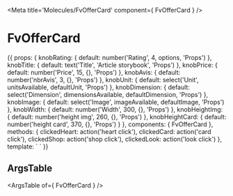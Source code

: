 
<Meta title='Molecules/FvOfferCard' component={ FvOfferCard } />

# FvOfferCard

<Canvas>
<Story name='Common' height='150px'>{{
  props: {
    knobRating: {
      default: number('Rating', 4, options, 'Props')
    },
    knobTitle: {
      default: text('Title', 'Article storybook', 'Props')
    },
    knobPrice: {
      default: number('Price', 15, {}, 'Props')
    },
    knobAvis: {
      default: number('nbrAvis', 3, {}, 'Props')
    },
    knobUnit: {
      default: select('Unit', unitsAvailable, defaultUnit, 'Props')
    },
    knobDimension: {
      default: select('Dimension', dimensionsAvailable, defaultDimension, 'Props')
    },
    knobImage: {
      default: select('Image', imageAvailable, defaultImage, 'Props')
    },
    knobWidth: {
      default: number('Width', 300, {}, 'Props')
    },
    knobHeightImg: {
      default: number('height img', 260, {}, 'Props')
    },
    knobHeightCard: {
      default: number('height card', 370, {}, 'Props')
    }
  },
  components: { FvOfferCard },
  methods: {
    clickedHeart: action('heart click'),
    clickedCard: action('card click'),
    clickedShop: action('shop click'),
    clickedLook: action('look click')
  },
  template: `<FvOfferCard
    :rating="knobRating"
    :article="knobTitle"
    :price="knobPrice"
    :nbrAvis="knobAvis"
    :unit="knobUnit"
    :dimension="knobDimension"
    :img="knobImage"
    :width="knobWidth"
    :heightImg="knobHeightImg"
    :height="knobHeightCard"
    @offerCard:heartClicked="clickedHeart"
    @offerCard:lookClicked="clickedLook"
    @offerCard:shopClicked="clickedShop"
    @offerCard:clicked="clickedCard"
  >
  </FvOfferCard>`
}}</Story>
</Canvas>

## ArgsTable

<ArgsTable of={ FvOfferCard } />
